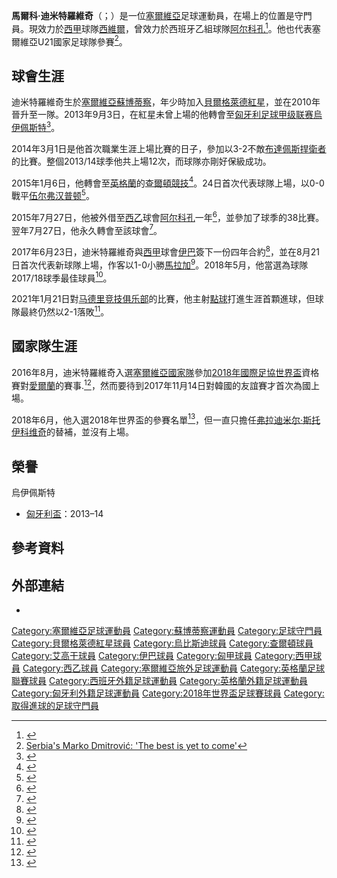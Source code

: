 {{noteTA
|G1=laliga
|G2=football
|G3=FAcup
|G4=西甲
|1=zh-hans:迪米特罗维奇;zh-hk:迪米杜域;zh-tw:迪米特羅維奇;
|2=zh-hans:马尔科;zh-hk:馬高;zh-tw:馬爾科;
|3=zh-hans:乌伊佩斯特;zh-hk:烏比斯迪;zh-tw:烏伊佩斯特;
|4=zh-hans:弗拉迪米尔·斯托伊科维奇;zh-hk:華迪米·史杜高域;zh-tw:弗拉基米爾·斯托伊科維奇;
}}
{{Infobox football biography
| name           = 馬爾科·迪米特羅維奇<br />Marko Dmitrović
| image          =CSC 0047 (35151419544) (cropped).jpg
| fullname       = Marko Dmitrović
| birth_date     = {{birth date and age|1992|01|24}}
| birth_place    = {{flagicon|SFR Yugoslavia}} [[南斯拉夫|南斯拉夫]][[塞爾維亞社會主義共和國|塞爾維亞]][[蘇博蒂察|蘇博蒂察]]
| height         = {{height|m=1.94|precision=0}}
| currentclub    = [[塞維利亞足球俱樂部|西維爾]]
| clubnumber     = 1
| position       = [[守門員_(足球)|守門員]]
| youthyears1 = 2006–2010 | youthclubs1 = [[貝爾格萊德紅星|貝爾格萊德紅星]]
| years1 = 2010–2013 | clubs1 = [[貝爾格萊德紅星|貝爾格萊德紅星]] | caps1 =  0 | goals1 = 0
| years2 = 2013–2015 | clubs2 = [[烏伊佩斯特足球俱樂部|烏伊佩斯特]]  | caps2 = 12 | goals2 = 0
| years3 = 2015     | clubs3 = [[查爾頓競技足球俱樂部|查爾頓競技]]  | caps3 = 4 | goals3 = 0
| years4 = 2015–2016 | clubs4 = →[[阿尔科孔体育协会|阿尔科孔]] | caps4 = 38 | goals4 = 0
| years5 = 2016–2017 | clubs5 = [[阿尔科孔体育协会|阿尔科孔]] | caps5 = 41 | goals5 = 0
| years6 = 2017–2021 | clubs6 = [[埃瓦尔体育协会|伊巴]] | caps6 = 130 | goals6 = 1
| years7 = 2021– | clubs7 = [[塞維利亞足球俱樂部|西維爾]] | caps7 = 2 | goals7 = 0
| pcupdate = 2021年10月24日
| nationalyears1 = 2010–2012 | nationalteam1 = 塞爾維亞U19| nationalcaps1 = 9 | nationalgoals1 = 0
| nationalyears2 = 2012–2015 | nationalteam2 = [[塞爾維亞21歲以下國家足球隊|塞爾維亞U21]] | nationalcaps2 = 15 | nationalgoals2 = 0
| nationalyears3 = 2017–     | nationalteam3 = [[塞爾維亞國家足球隊|塞爾維亞]] | nationalcaps3 = 18 | nationalgoals3 = 0
| nationalteam-update = 2021年3月27日
}}
'''馬爾科·迪米特羅維奇'''（{{lang-sr|Marko Dmitrović}}；{{bd|1992年|1月24日}}）是一位[[塞爾維亞|塞爾維亞]]足球運動員，在場上的位置是守門員。現效力於[[西甲|西甲]]球隊[[塞維利亞足球俱樂部|西維爾]]，曾效力於西班牙乙組球隊[[阿尔科孔体育协会|阿尔科孔]]<ref>{{Cite news |title=New goalkeeper signs, Pope departs on loan |url=http://www.cafc.co.uk/news/article/marko-dmitrovic-signs-from-ujpest-nick-pope-signs-for-bury-on-loan-2185720.aspx? |publisher=Charlton Athletic F.C |date=2015-01-06 |deadurl=yes |archiveurl=https://web.archive.org/web/20150106175950/http://www.cafc.co.uk/news/article/marko-dmitrovic-signs-from-ujpest-nick-pope-signs-for-bury-on-loan-2185720.aspx |archivedate=2015-01-06}}</ref>。他也代表塞爾維亞U21國家足球隊參賽<ref>[http://www.uefa.com/under21/news/newsid=2260845.html Serbia's Marko Dmitrović: 'The best is yet to come']</ref>。

==球會生涯==
迪米特羅維奇生於[[塞爾維亞社會主義共和國|塞爾維亞]][[蘇博蒂察|蘇博蒂察]]，年少時加入[[貝爾格萊德紅星|貝爾格萊德紅星]]，並在2010年晉升至一隊。2013年9月3日，在紅星未曾上場的他轉會至[[匈牙利足球甲级联赛|匈牙利足球甲级联赛]][[烏伊佩斯特足球俱樂部|烏伊佩斯特]]<ref>{{cite web|url=http://www.ujpestfc.hu/hirek/hir/marko_dmitrovic_az_ujpest_fc_kapusa|title=Marko Dmitrovic az Újpest FC kapusa!|trans-title=Marko Dmitrovic Újpest FC goalkeeper!|publisher=Újpest's official website|language=hu|date=2013-09-03|accessdate=2015-07-27}}</ref>。

2014年3月1日是他首次職業生涯上場比賽的日子，參加以3-2不敵[[布達佩斯捍衛者足球俱樂部|布達佩斯捍衛者]]的比賽。整個2013/14球季他共上場12次，而球隊亦剛好保級成功。

2015年1月6日，他轉會至[[英格蘭|英格蘭]]的[[查爾頓競技足球俱樂部|查爾頓競技]]<ref>{{cite web|url=http://www.cafc.co.uk/news/article/marko-dmitrovic-signs-from-ujpest-nick-pope-signs-for-bury-on-loan-2185720.aspx?|title=New goalkeeper signs, Pope departs on loan|publisher=Charlton's official website|date=2015-01-06|archiveurl=https://web.archive.org/web/20150106175950/http://www.cafc.co.uk/news/article/marko-dmitrovic-signs-from-ujpest-nick-pope-signs-for-bury-on-loan-2185720.aspx|archivedate=2015-01-06}}</ref>。24日首次代表球隊上場，以0-0戰平[[伍尔弗汉普顿流浪足球俱乐部|伍尔弗汉普顿]]<ref>{{cite web|url=https://www.bbc.com/sport/0/football/30860579|title=Wolves 0–0 Charlton|publisher=BBC Sport|date=2015-01-24|accessdate=2015-07-27}}</ref>。

2015年7月27日，他被外借至[[西班牙足球乙级联赛|西乙]]球會[[阿尔科孔体育协会|阿尔科孔]]一年<ref>{{cite web|url=http://adalcorcon.com/marko-dmitrovic-nuevo-portero-de-la-ad-alcorcon/|title=Marko Dmitrovic, nuevo portero de la AD Alcorcón|trans-title=Marko Dmitrovic, new goalkeeper of AD Alcorcón|publisher=Alcorcón's official website|language=es|date=2015-07-27|accessdate=2015-07-27}}{{dead link|date=January 2018 |bot=InternetArchiveBot |fix-attempted=yes }}</ref>，並參加了球季的38比賽。翌年7月27日，他永久轉會至該球會<ref>{{cite web|url=http://www.adalcorcon.com/noticia/marko-dmitrovic-jugara-las-proximas-tres-temporadas-en-la-a-d-alcorcon|title=Marko Dmitrovic jugará las próximas tres temporadas en la A.D. Alcorcón|trans-title=Marko Dmitrovic will play the following three seasons at A.D. Alcorcón|publisher=AD Alcorcón|language=es|date=2016-07-07|accessdate=2016-07-09}}</ref>。

2017年6月23日，迪米特羅維奇與[[西班牙足球甲级联赛|西甲]]球會[[埃瓦尔体育协会|伊巴]]簽下一份四年合約<ref>{{cite web|url=http://www.sdeibar.com/noticia/marko-dmitrovic-sera-jugador-del-eibar-hasta-2021|title=Marko Dmitrovic será jugador del Eibar hasta 2021|trans-title=Marko Dmitrovic will be an Eibar player until 2021|publisher=SD Eibar|language=es|date=2017-06-23|accessdate=2017-06-30}}</ref>，並在8月21日首次代表新球隊上場，作客以1-0小勝[[馬拉加足球俱樂部|馬拉加]]<ref>{{cite web|url=http://www.marca.com/eventos/marcador/futbol/2017_18/la-liga/jornada_1/mga_eib|title=Charles, tú sí que vales|trans-title=Charles, you are really great|publisher=Marca|language=es|date=2017-08-21|accessdate=2017-08-26}}</ref>。2018年5月，他當選為球隊2017/18球季最佳球員<ref>{{cite web |url=http://www.fss.rs/index.php?id=2021&aid=13859|script-title=sr:Признање за репрезентативног голмана: Марко Дмитровић најбољи играч Еибара у сезони 2017/18.|trans-title=Recognition for the representative goalkeeper: Marko Dmitrovic the best player of Eibar in the 2017/18 campaign|website=Football Association of Serbia|language=sr|date=2018-05-12|accessdate=2018-05-13}}</ref>。

2021年1月21日對[[马德里竞技俱乐部|马德里竞技俱乐部]]的比賽，他主射[[罚点球|點球]]打進生涯首顆進球，但球隊最終仍然以2-1落敗<ref>{{cite web |url=https://www.forbes.com/sites/henryflynn/2021/01/21/dmitrovic-penalty-almost-derails-unshakable-atletico-madrid-on-la-liga-week-19/?sh=4b86ee0b4687 |title=Dmitrovic Penalty Almost Derails Unshakable Atletico Madrid On La Liga Week 19 |website=Forbes |date=2021-01-21 }}</ref>。

==國家隊生涯==
2016年8月，迪米特羅維奇入選[[塞爾維亞國家足球隊|塞爾維亞國家隊]]參加[[2018年國際足協世界盃|2018年國際足協世界盃]]資格賽對[[愛爾蘭國家足球隊|愛爾蘭]]的賽事.<ref>{{cite web|url=http://www.mozzartsport.com/vesti/muslin-odabrao-26-igraca-za-irce/143769|title=Muslin odabrao 26 igrača za Irce! Tu je Katai, ali nema devet igrača sa prvog spiska... |publisher=mozzartsport.com|date=2016-08-18|accessdate=2016-08-30}}</ref>，然而要待到2017年11月14日對韓國的友誼賽才首次為國上場。

2018年6月，他入選2018年世界盃的參賽名單<ref>{{cite web | url = https://www.bbc.com/sport/football/44083365 | title = World Cup 2018: All the confirmed squads for this summer's finals in Russia | publisher = BBC Sport | date = 2018-06-04 | accessdate = 2018-06-25}}</ref>，但一直只擔任[[弗拉迪米尔·斯托伊科维奇|弗拉迪米尔·斯托伊科维奇]]的替補，並沒有上場。

==榮譽==
;烏伊佩斯特
*[[匈牙利盃|匈牙利盃]]：2013–14

==參考資料==
{{Reflist}}

==外部連結==	
* {{Soccerway}}

{{西維爾足球會球員名單}}
{{2018年世界盃足球賽塞爾維亞參賽名單}}

{{DEFAULTSORT:Dmitrovic, Marko}}

[[Category:塞爾維亞足球運動員|Category:塞爾維亞足球運動員]]
[[Category:蘇博蒂察運動員|Category:蘇博蒂察運動員]]
[[Category:足球守門員|Category:足球守門員]]
[[Category:貝爾格萊德紅星球員|Category:貝爾格萊德紅星球員]]
[[Category:烏比斯迪球員|Category:烏比斯迪球員]]
[[Category:查爾頓球員|Category:查爾頓球員]]
[[Category:艾高干球員|Category:艾高干球員]]
[[Category:伊巴球員|Category:伊巴球員]]
[[Category:匈甲球員|Category:匈甲球員]]
[[Category:西甲球員|Category:西甲球員]]
[[Category:西乙球員|Category:西乙球員]]
[[Category:塞爾維亞旅外足球運動員|Category:塞爾維亞旅外足球運動員]]
[[Category:英格蘭足球聯賽球員|Category:英格蘭足球聯賽球員]]
[[Category:西班牙外籍足球運動員|Category:西班牙外籍足球運動員]]
[[Category:英格蘭外籍足球運動員|Category:英格蘭外籍足球運動員]]
[[Category:匈牙利外籍足球運動員|Category:匈牙利外籍足球運動員]]
[[Category:2018年世界盃足球賽球員|Category:2018年世界盃足球賽球員]]
[[Category:取得進球的足球守門員|Category:取得進球的足球守門員]]